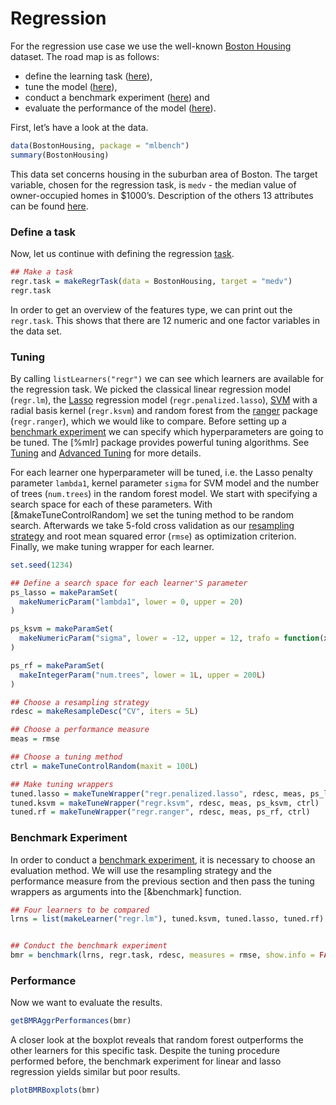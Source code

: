 # Regression
For the regression use case we use the well-known [Boston Housing](&mlbench::BostonHousing) dataset. The road map is as follows:

* define the learning task  ([here](task.md)),
* tune the model ([here](tune.md)),
* conduct a benchmark experiment ([here](benchmark_experiments.md)) and
* evaluate the performance of the model ([here](performance.md)).

First, let's have a look at the data.
```r
data(BostonHousing, package = "mlbench")
summary(BostonHousing)
```
This data set concerns housing in the suburban area of Boston. The target variable, chosen for the regression task, is ``medv`` - the median value of owner-occupied homes in $\$1000$'s. Description of the others $13$ attributes can be found [here](&mlbench::BostonHousing).

### Define a task
Now, let us continue with defining the regression [task](task.md).

```r
## Make a task
regr.task = makeRegrTask(data = BostonHousing, target = "medv")
regr.task
```
In order to get an overview of the features type, we can print out the ``regr.task``. This shows that there are $12$ numeric and one factor variables in the data set.

### Tuning
By calling ``listLearners("regr")`` we can see which learners are available for the regression task. We picked the classical linear regression model (``regr.lm``), the [Lasso](&penalized::penalized) regression model (``regr.penalized.lasso``), [SVM](&kernlab::ksvm) with a radial basis kernel (``regr.ksvm``) and random forest from the [ranger](&ranger::ranger) package (``regr.ranger``), which we would like to compare. Before setting up a [benchmark experiment](benchmark_experiments.md) we can specify which hyperparameters are going to be tuned. The [%mlr] package provides powerful tuning algorithms. See [Tuning](tuning.md) and [Advanced Tuning](advanced_tune.md) for more details.

For each learner one hyperparameter will be tuned, i.e. the Lasso penalty parameter ``lambda1``, kernel parameter ``sigma`` for SVM model and the number of trees (``num.trees``) in the random forest model. We start with specifying a search space for each of these parameters. With [&makeTuneControlRandom] we set the tuning method to be random search. Afterwards we take $5$-fold cross validation as our [resampling strategy](resample.md) and root mean squared error (``rmse``) as optimization criterion. Finally, we make tuning wrapper for each learner.

```r
set.seed(1234)

## Define a search space for each learner'S parameter
ps_lasso = makeParamSet(
  makeNumericParam("lambda1", lower = 0, upper = 20)
)

ps_ksvm = makeParamSet(
  makeNumericParam("sigma", lower = -12, upper = 12, trafo = function(x) 2^x)
)

ps_rf = makeParamSet(
  makeIntegerParam("num.trees", lower = 1L, upper = 200L)
)

## Choose a resampling strategy
rdesc = makeResampleDesc("CV", iters = 5L)

## Choose a performance measure
meas = rmse

## Choose a tuning method
ctrl = makeTuneControlRandom(maxit = 100L)

## Make tuning wrappers
tuned.lasso = makeTuneWrapper("regr.penalized.lasso", rdesc, meas, ps_lasso, ctrl)
tuned.ksvm = makeTuneWrapper("regr.ksvm", rdesc, meas, ps_ksvm, ctrl)
tuned.rf = makeTuneWrapper("regr.ranger", rdesc, meas, ps_rf, ctrl)
```

### Benchmark Experiment
In order to conduct a [benchmark experiment](benchmark_experiments.md), it is necessary to choose an evaluation method. We will use the resampling strategy and the performance measure from the previous section and then pass the tuning wrappers as arguments into the [&benchmark] function.

```r
## Four learners to be compared
lrns = list(makeLearner("regr.lm"), tuned.ksvm, tuned.lasso, tuned.rf)


## Conduct the benchmark experiment
bmr = benchmark(lrns, regr.task, rdesc, measures = rmse, show.info = FALSE)
```


### Performance

Now we want to evaluate the results.
```r
getBMRAggrPerformances(bmr)
```

A closer look at the boxplot reveals that random forest outperforms the other learners for this specific task. Despite the tuning procedure performed before, the benchmark experiment for linear and lasso regression yields similar but poor results.

```r
plotBMRBoxplots(bmr)
```

